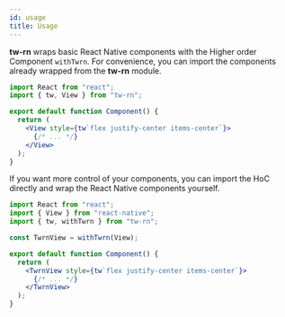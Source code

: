 ```yaml
---
id: usage
title: Usage
---
```


**tw-rn** wraps basic React Native components with the Higher order Component `withTwrn`. For convenience, you can import the components already wrapped from the **tw-rn** module.

<!-- prettier-ignore-start -->
```jsx
import React from "react";
import { tw, View } from "tw-rn";

export default function Component() {
  return (
    <View style={tw`flex justify-center items-center`}>
      {/* ... */}
    </View>
  );
}
```
<!-- prettier-ignore-end -->

If you want more control of your components, you can import the HoC directly and wrap the React Native components yourself.

<!-- prettier-ignore-start -->
```jsx
import React from "react";
import { View } from "react-native";
import { tw, withTwrn } from "tw-rn";

const TwrnView = withTwrn(View);

export default function Component() {
  return (
    <TwrnView style={tw`flex justify-center items-center`}>
      {/* ... */}
    </TwrnView>
  );
}
```
<!-- prettier-ignore-end -->
